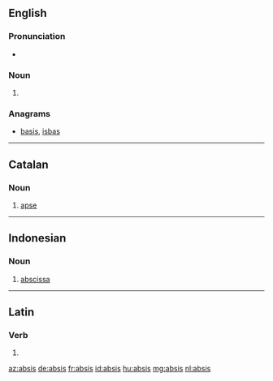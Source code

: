 ==English==

===Pronunciation===
* {{a|US}} {{IPA|/ˈæb.sɪs/|lang=en}}

===Noun===
{{en-noun|absides}}

# {{alternative spelling of|apsis|lang=en}}

===Anagrams===
* [[basis#English|basis]], [[isbas#English|isbas]]

----
==Catalan==

===Noun===
{{ca-noun|m}}

# [[apse]]
----
==Indonesian==

===Noun===
{{id-noun}}

# [[abscissa]]

----

==Latin==

===Verb===
{{la-verb-form|absīs}}

# {{inflection of|absum||2|s|pres|actv|subj|lang=la}}

[[az:absis]]
[[de:absis]]
[[fr:absis]]
[[id:absis]]
[[hu:absis]]
[[mg:absis]]
[[nl:absis]]